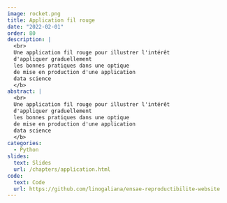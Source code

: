 ```yaml
---
image: rocket.png
title: Application fil rouge
date: "2022-02-01"
order: 80
description: |
  <br>
  Une application fil rouge pour illustrer l'intérêt
  d'appliquer graduellement
  les bonnes pratiques dans une optique
  de mise en production d'une application 
  data science
  </b> 
abstract: |
  <br>
  Une application fil rouge pour illustrer l'intérêt
  d'appliquer graduellement
  les bonnes pratiques dans une optique
  de mise en production d'une application 
  data science
  </b> 
categories:
  - Python
slides:
  text: Slides
  url: /chapters/application.html
code:
  text: Code 
  url: https://github.com/linogaliana/ensae-reproductibilite-website
---
```

